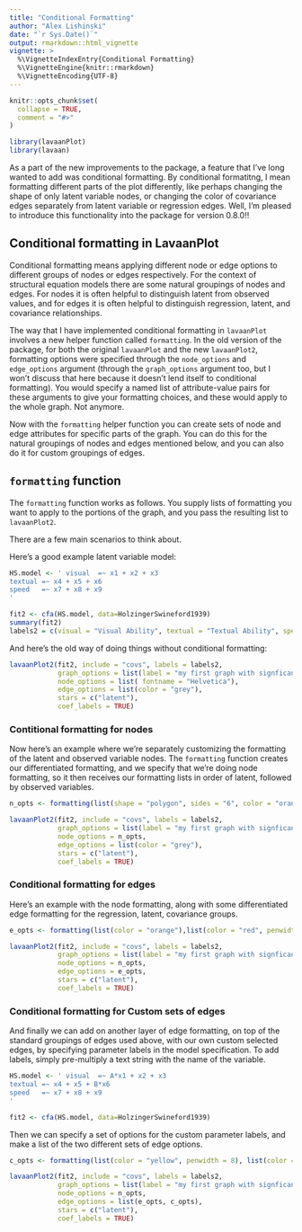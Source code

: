 ```yaml
---
title: "Conditional Formatting"
author: "Alex Lishinski"
date: "`r Sys.Date()`"
output: rmarkdown::html_vignette
vignette: >
  %\VignetteIndexEntry{Conditional Formatting}
  %\VignetteEngine{knitr::rmarkdown}
  %\VignetteEncoding{UTF-8}
---
```


```r
knitr::opts_chunk$set(
  collapse = TRUE,
  comment = "#>"
)

library(lavaanPlot)
library(lavaan)
```

As a part of the new improvements to the package, a feature that I've long wanted to add was conditional formatting. By conditional formatitng, I mean formatting different parts of the plot differently, like perhaps changing the shape of only latent variable nodes, or changing the color of covariance edges separately from latent variable or regression edges. Well, I'm pleased to introduce this functionality into the package for version 0.8.0!!

## Conditional formatting in LavaanPlot

Conditional formatting means applying different node or edge options to different groups of nodes or edges respectively. For the context of structural equation models there are some natural groupings of nodes and edges. For nodes it is often helpful to distinguish latent from observed values, and for edges it is often helpful to distinguish regression, latent, and covariance relationships.

The way that I have implemented conditional formatting in `lavaanPlot` involves a new helper function called `formatting`. In the old version of the package, for both the original `lavaanPlot` and the new `lavaanPlot2`, formatting options were specified through the `node_options` and `edge_options` argument (through the `graph_options` argument too, but I won't discuss that here because it doesn't lend itself to conditional formatting). You would specify a named list of attribute-value pairs for these arguments to give your formatting choices, and these would apply to the whole graph. Not anymore.

Now with the `formatting` helper function you can create sets of node and edge attributes for specific parts of the graph. You can do this for the natural groupings of nodes and edges mentioned below, and you can also do it for custom groupings of edges.

## `formatting` function

The `formatting` function works as follows. You supply lists of formatting you want to apply to the portions of the graph, and you pass the resulting list to `lavaanPlot2`.

There are a few main scenarios to think about.

Here's a good example latent variable model:

```r
HS.model <- ' visual  =~ x1 + x2 + x3
textual =~ x4 + x5 + x6
speed   =~ x7 + x8 + x9
'

fit2 <- cfa(HS.model, data=HolzingerSwineford1939)
summary(fit2)
labels2 = c(visual = "Visual Ability", textual = "Textual Ability", speed = "Speed Ability")
```

And here's the old way of doing things without conditional formatting:

```r
lavaanPlot2(fit2, include = "covs", labels = labels2,
            graph_options = list(label = "my first graph with signficance stars"),
            node_options = list( fontname = "Helvetica"),
            edge_options = list(color = "grey"),
            stars = c("latent"),
            coef_labels = TRUE)

```

### Contitional formatting for nodes

Now here's an example where we're separately customizing the formatting of the latent and observed variable nodes. The `formatting` function creates our differentiated formatting, and we specify that we're doing node formatting, so it then receives our formatting lists in order of latent, followed by observed variables.

```r
n_opts <- formatting(list(shape = "polygon", sides = "6", color = "orange"), list(shape = "polygon", sides = "8",color = "blue"), type = "node")

lavaanPlot2(fit2, include = "covs", labels = labels2,
            graph_options = list(label = "my first graph with signficance stars"),
            node_options = n_opts,
            edge_options = list(color = "grey"),
            stars = c("latent"),
            coef_labels = TRUE)
```

### Conditional formatting for edges

Here's an example with the node formatting, along with some differentiated edge formatting for the regression, latent, covariance groups.

```r
e_opts <- formatting(list(color = "orange"),list(color = "red", penwidth = 6), list(color = "blue"), type = "edge")

lavaanPlot2(fit2, include = "covs", labels = labels2,
            graph_options = list(label = "my first graph with signficance stars"),
            node_options = n_opts,
            edge_options = e_opts,
            stars = c("latent"),
            coef_labels = TRUE)
```


### Conditional formatting for Custom sets of edges

And finally we can add on another layer of edge formatting, on top of the standard groupings of edges used above, with our own custom selected edges, by specifying parameter labels in the model specification. To add labels, simply pre-multiply a text string with the name of the variable.

```r
HS.model <- ' visual  =~ A*x1 + x2 + x3
textual =~ x4 + x5 + B*x6
speed   =~ x7 + x8 + x9
'

fit2 <- cfa(HS.model, data=HolzingerSwineford1939)
```

Then we can specify a set of options for the custom parameter labels, and make a list of the two different sets of edge options.

```r
c_opts <- formatting(list(color = "yellow", penwidth = 8), list(color = "blue", penwidth = 10), type = "custom", groups = c("A", "B"))

lavaanPlot2(fit2, include = "covs", labels = labels2,
            graph_options = list(label = "my first graph with signficance stars"),
            node_options = n_opts,
            edge_options = list(e_opts, c_opts),
            stars = c("latent"),
            coef_labels = TRUE)
```



